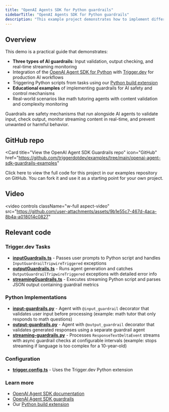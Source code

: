 ```yaml
---
title: "OpenAI Agents SDK for Python guardrails"
sidebarTitle: "OpenAI Agents SDK for Python guardrails"
description: "This example project demonstrates how to implement different types of guardrails using the OpenAI Agent SDK for Python with Trigger.dev."
---
```


## Overview

This demo is a practical guide that demonstrates:

- **Three types of AI guardrails**: Input validation, output checking, and real-time streaming monitoring
- Integration of the [OpenAI Agent SDK for Python](https://openai.github.io/openai-agents-python/) with [Trigger.dev](https://trigger.dev) for production AI workflows
- Triggering Python scripts from tasks using our [Python build extension](/config/extensions/pythonExtension)
- **Educational examples** of implementing guardrails for AI safety and control mechanisms
- Real-world scenarios like math tutoring agents with content validation and complexity monitoring

Guardrails are safety mechanisms that run alongside AI agents to validate input, check output, monitor streaming content in real-time, and prevent unwanted or harmful behavior.

## GitHub repo

<Card
  title="View the OpenAI Agent SDK Guardrails repo"
  icon="GitHub"
  href="https://github.com/triggerdotdev/examples/tree/main/openai-agent-sdk-guardrails-examples"
>
  Click here to view the full code for this project in our examples repository on GitHub. You can
  fork it and use it as a starting point for your own project.
</Card>

## Video

<video
  controls
  className="w-full aspect-video"
  src="https://github.com/user-attachments/assets/9b1e55c7-467d-4aca-8b4a-a018014c0827"
></video>

## Relevant code

### Trigger.dev Tasks

- **[inputGuardrails.ts](https://github.com/triggerdotdev/examples/blob/main/openai-agent-sdk-guardrails-examples/src/trigger/inputGuardrails.ts)** - Passes user prompts to Python script and handles `InputGuardrailTripwireTriggered` exceptions
- **[outputGuardrails.ts](https://github.com/triggerdotdev/examples/blob/main/openai-agent-sdk-guardrails-examples/src/trigger/outputGuardrails.ts)** - Runs agent generation and catches `OutputGuardrailTripwireTriggered` exceptions with detailed error info
- **[streamingGuardrails.ts](https://github.com/triggerdotdev/examples/blob/main/openai-agent-sdk-guardrails-examples/src/trigger/streamingGuardrails.ts)** - Executes streaming Python script and parses JSON output containing guardrail metrics

### Python Implementations

- **[input-guardrails.py](https://github.com/triggerdotdev/examples/blob/main/openai-agent-sdk-guardrails-examples/src/python/input-guardrails.py)** - Agent with `@input_guardrail` decorator that validates user input before processing (example: math tutor that only responds to math questions)
- **[output-guardrails.py](https://github.com/triggerdotdev/examples/blob/main/openai-agent-sdk-guardrails-examples/src/python/output-guardrails.py)** - Agent with `@output_guardrail` decorator that validates generated responses using a separate guardrail agent
- **[streaming-guardrails.py](https://github.com/triggerdotdev/examples/blob/main/openai-agent-sdk-guardrails-examples/src/python/streaming-guardrails.py)** - Processes `ResponseTextDeltaEvent` streams with async guardrail checks at configurable intervals (example: stops streaming if language is too complex for a 10-year-old)

### Configuration

- **[trigger.config.ts](https://github.com/triggerdotdev/examples/blob/main/openai-agent-sdk-guardrails-examples/trigger.config.ts)** - Uses the Trigger.dev Python extension

### Learn more

- [OpenAI Agent SDK documentation](https://openai.github.io/openai-agents-python/)
- [OpenAI Agent SDK guardrails](https://openai.github.io/openai-agents-python/guardrails/)
- Our [Python build extension](/config/extensions/pythonExtension#python)
